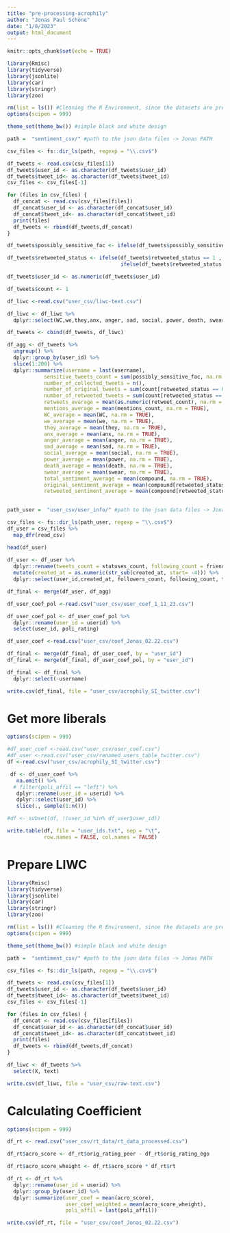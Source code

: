 ---
title: "pre-processing-acrophily"
author: "Jonas Paul Schöne"
date: "1/8/2023"
output: html_document
---

```{r setup, include=FALSE}
knitr::opts_chunk$set(echo = TRUE)
```

```{r}
library(Rmisc)
library(tidyverse)
library(jsonlite)
library(car)
library(stringr)
library(zoo)

rm(list = ls()) #Cleaning the R Environment, since the datasets are pretty big and can slow down the PC 
options(scipen = 999)

theme_set(theme_bw()) #simple black and white design

path =  "sentiment_csv/" #path to the json data files -> Jonas PATH

csv_files <- fs::dir_ls(path, regexp = "\\.csv$")

df_tweets <- read.csv(csv_files[1])
df_tweets$user_id <- as.character(df_tweets$user_id)
df_tweets$tweet_id<- as.character(df_tweets$tweet_id)
csv_files <- csv_files[-1]

for (files in csv_files) {
  df_concat <- read.csv(csv_files[files])
  df_concat$user_id <- as.character(df_concat$user_id)
  df_concat$tweet_id<- as.character(df_concat$tweet_id)
  print(files)
  df_tweets <- rbind(df_tweets,df_concat)
}

df_tweets$possibly_sensitive_fac <- ifelse(df_tweets$possibly_sensitive == "True", 1, 0)

df_tweets$retweeted_status <- ifelse(df_tweets$retweeted_status == 1 , "True",
                                     ifelse(df_tweets$retweeted_status == 0 , "False", df_tweets$retweeted_status))

df_tweets$user_id <- as.numeric(df_tweets$user_id) 

df_tweets$count <- 1

df_liwc <-read.csv("user_csv/liwc-text.csv")

df_liwc <- df_liwc %>% 
  dplyr::select(WC,we,they,anx, anger, sad, social, power, death, swear)

df_tweets <- cbind(df_tweets, df_liwc)

df_agg <- df_tweets %>%
  ungroup() %>% 
  dplyr::group_by(user_id) %>% 
  slice(1:200) %>% 
  dplyr::summarize(username = last(username),
            sensitive_tweets_count = sum(possibly_sensitive_fac, na.rm = TRUE),
            number_of_collected_tweets = n(),
            number_of_original_tweets = sum(count[retweeted_status == 0], na.rm = TRUE),
            number_of_retweeted_tweets = sum(count[retweeted_status == 1], na.rm = TRUE),
            retweets_average = mean(as.numeric(retweet_count), na.rm = TRUE),
            mentions_average = mean(mentions_count, na.rm = TRUE),
            WC_average = mean(WC, na.rm = TRUE),
            we_average = mean(we, na.rm = TRUE),
            they_average = mean(they, na.rm = TRUE),
            anx_average = mean(anx, na.rm = TRUE),
            anger_average = mean(anger, na.rm = TRUE),
            sad_average = mean(sad, na.rm = TRUE),
            social_average = mean(social, na.rm = TRUE),
            power_average = mean(power, na.rm = TRUE),
            death_average = mean(death, na.rm = TRUE),
            swear_average = mean(swear, na.rm = TRUE),
            total_sentiment_average = mean(compound, na.rm = TRUE),
            original_sentiment_average = mean(compound[retweeted_status == "False"], na.rm = TRUE),
            retweeted_sentiment_average = mean(compound[retweeted_status == "True"], na.rm = TRUE))
  

path_user =  "user_csv/user_info/" #path to the json data files -> Jonas PATH

csv_files <- fs::dir_ls(path_user, regexp = "\\.csv$")
df_user = csv_files %>% 
  map_dfr(read_csv)

head(df_user)
         
df_user <- df_user %>% 
  dplyr::rename(tweets_count = statuses_count, following_count = friends_count) %>% 
  mutate(created_at = as.numeric(str_sub(created_at, start= -4))) %>% 
  dplyr::select(user_id,created_at, followers_count, following_count, tweets_count)

df_final <- merge(df_user, df_agg)

df_user_coef_pol <-read.csv("user_csv/user_coef_1_11_23.csv")

df_user_coef_pol <- df_user_coef_pol %>% 
  dplyr::rename(user_id = userid) %>% 
  select(user_id, poli_rating)

df_user_coef <-read.csv("user_csv/coef_Jonas_02.22.csv")

df_final <- merge(df_final, df_user_coef, by = "user_id")
df_final <- merge(df_final, df_user_coef_pol, by = "user_id")

df_final <- df_final %>% 
  dplyr::select(-username)

write.csv(df_final, file = "user_csv/acrophily_SI_twitter.csv")

```

# Get more liberals

```{r}
options(scipen = 999)

#df_user_coef <-read.csv("user_csv/user_coef.csv")
#df_user <-read.csv("user_csv/renamed_users_table_twitter.csv")
df <-read.csv("user_csv/acrophily_SI_twitter.csv")

 df <- df_user_coef %>%
   na.omit() %>%
  # filter(poli_affil == "left") %>% 
   dplyr::rename(user_id = userid) %>% 
   dplyr::select(user_id) %>% 
   slice(., sample(1:n()))

#df <- subset(df, !(user_id %in% df_user$user_id))

write.table(df, file = "user_ids.txt", sep = "\t",
            row.names = FALSE, col.names = FALSE)

```

# Prepare LIWC

```{r}
library(Rmisc)
library(tidyverse)
library(jsonlite)
library(car)
library(stringr)
library(zoo)

rm(list = ls()) #Cleaning the R Environment, since the datasets are pretty big and can slow down the PC 
options(scipen = 999)

theme_set(theme_bw()) #simple black and white design

path =  "sentiment_csv/" #path to the json data files -> Jonas PATH

csv_files <- fs::dir_ls(path, regexp = "\\.csv$")

df_tweets <- read.csv(csv_files[1])
df_tweets$user_id <- as.character(df_tweets$user_id)
df_tweets$tweet_id<- as.character(df_tweets$tweet_id)
csv_files <- csv_files[-1]

for (files in csv_files) {
  df_concat <- read.csv(csv_files[files])
  df_concat$user_id <- as.character(df_concat$user_id)
  df_concat$tweet_id<- as.character(df_concat$tweet_id)
  print(files)
  df_tweets <- rbind(df_tweets,df_concat)
}

df_liwc <- df_tweets %>% 
  select(X, text)

write.csv(df_liwc, file = "user_csv/raw-text.csv")
```
# Calculating Coefficient

```{r}
options(scipen = 999)

df_rt <- read.csv("user_csv/rt_data/rt_data_processed.csv")

df_rt$acro_score <- df_rt$orig_rating_peer - df_rt$orig_rating_ego 

df_rt$acro_score_wheight <- df_rt$acro_score * df_rt$rt

df_rt <- df_rt %>% 
  dplyr::rename(user_id = userid) %>% 
  dplyr::group_by(user_id) %>% 
  dplyr::summarize(user_coef = mean(acro_score),
                   user_coef_weighted = mean(acro_score_wheight),
                   poli_affil = last(poli_affil))

write.csv(df_rt, file = "user_csv/coef_Jonas_02.22.csv")
```

